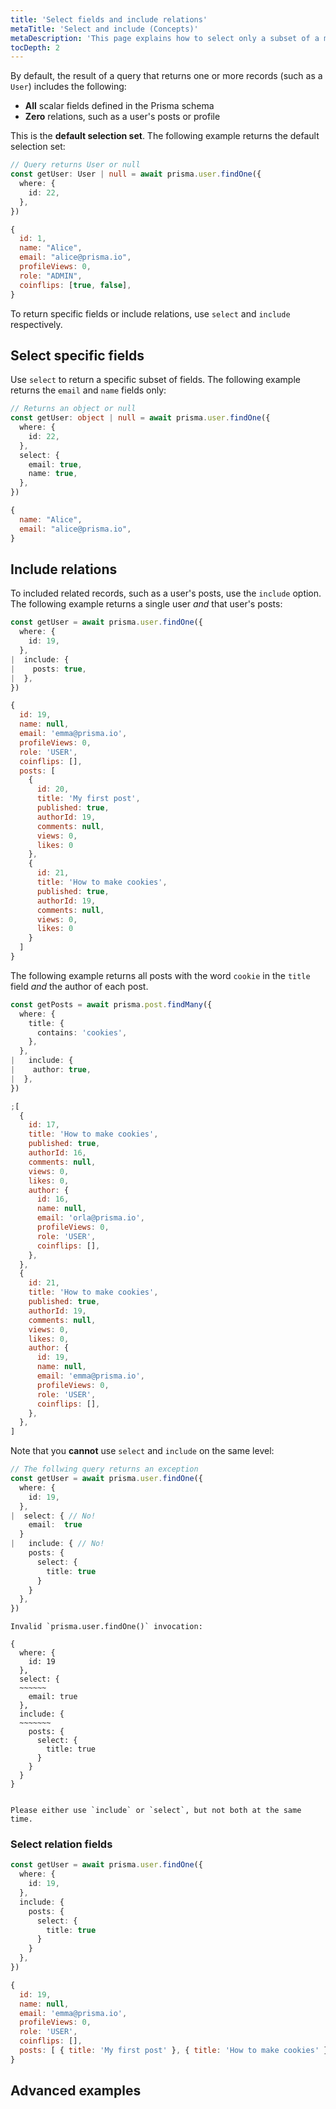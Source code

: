 ```yaml
---
title: 'Select fields and include relations'
metaTitle: 'Select and include (Concepts)'
metaDescription: 'This page explains how to select only a subset of a model''s fields and/or include relations ("eager loading") in a Prisma Client query.'
tocDepth: 2
---
```


<TopBlock>

By default, the result of a query that returns one or more records (such as a `User`) includes the following:

* **All** scalar fields defined in the Prisma schema
* **Zero** relations, such as a user's posts or profile

This is the **default selection set**. The following example returns the default selection set:

<CodeWithResult expanded="{true}">
<Cmd>

```ts file=script.ts
// Query returns User or null
const getUser: User | null = await prisma.user.findOne({
  where: {
    id: 22,
  },
})
```

</Cmd>
<CmdResult>

```js
{
  id: 1,
  name: "Alice",
  email: "alice@prisma.io",
  profileViews: 0,
  role: "ADMIN",
  coinflips: [true, false],
}
```

</CmdResult>
</CodeWithResult>

To return specific fields or include relations, use `select` <span class="api"></span> and `include` <span class="api"></span> respectively.

</TopBlock>

## Select specific fields


Use `select` <span class="api"></span> to return a specific subset of fields. The following example returns the `email` and `name` fields only:

<CodeWithResult expanded="{true}">
<Cmd>

```ts file=script.ts
// Returns an object or null
const getUser: object | null = await prisma.user.findOne({
  where: {
    id: 22,
  },
  select: {
    email: true,
    name: true,
  },
})
```

</Cmd>
<CmdResult>

```js
{
  name: "Alice",
  email: "alice@prisma.io",
}
```

</CmdResult>
</CodeWithResult>

## Include relations

To included related records, such as a user's posts, use the `include` <span class="api"></span> option. The following example returns a single user _and_ that user's posts:

<CodeWithResult>
<Cmd>

```ts file=script.ts
const getUser = await prisma.user.findOne({
  where: {
    id: 19,
  },
|  include: {
|    posts: true,
|  },
})
```

</Cmd>
<CmdResult>

```js
{
  id: 19,
  name: null,
  email: 'emma@prisma.io',
  profileViews: 0,
  role: 'USER',
  coinflips: [],
  posts: [
    {
      id: 20,
      title: 'My first post',
      published: true,
      authorId: 19,
      comments: null,
      views: 0,
      likes: 0
    },
    {
      id: 21,
      title: 'How to make cookies',
      published: true,
      authorId: 19,
      comments: null,
      views: 0,
      likes: 0
    }
  ]
}
```

</CmdResult>
</CodeWithResult>

The following example returns all posts with the word `cookie` in the `title` field _and_ the author of each post.

<CodeWithResult>
<Cmd>

```ts file=script.ts
const getPosts = await prisma.post.findMany({
  where: {
    title: {
      contains: 'cookies',
    },
  },
|   include: {
|    author: true,
|  },
})
```

</Cmd>
<CmdResult>

```js
;[
  {
    id: 17,
    title: 'How to make cookies',
    published: true,
    authorId: 16,
    comments: null,
    views: 0,
    likes: 0,
    author: {
      id: 16,
      name: null,
      email: 'orla@prisma.io',
      profileViews: 0,
      role: 'USER',
      coinflips: [],
    },
  },
  {
    id: 21,
    title: 'How to make cookies',
    published: true,
    authorId: 19,
    comments: null,
    views: 0,
    likes: 0,
    author: {
      id: 19,
      name: null,
      email: 'emma@prisma.io',
      profileViews: 0,
      role: 'USER',
      coinflips: [],
    },
  },
]
```

</CmdResult>
</CodeWithResult>

Note that you **cannot** use `select` <span class="api"></span> and `include` <span class="api"></span> on the same level:



<CodeWithResult>
<Cmd>

```ts file=script.ts
// The follwing query returns an exception
const getUser = await prisma.user.findOne({
  where: {
    id: 19,
  },
|  select: { // No!
    email:  true
  }
|   include: { // No!
    posts: {
      select: {
        title: true
      }
    }
  },
})
```

</Cmd>
<CmdResult>

```
Invalid `prisma.user.findOne()` invocation:

{
  where: {
    id: 19
  },
  select: {
  ~~~~~~
    email: true
  },
  include: {
  ~~~~~~~
    posts: {
      select: {
        title: true
      }
    }
  }
}


Please either use `include` or `select`, but not both at the same time.
```

</CmdResult>
</CodeWithResult>

### Select relation fields

<CodeWithResult>
<Cmd>

```ts file=script.ts
const getUser = await prisma.user.findOne({
  where: {
    id: 19,
  },
  include: {
    posts: {
      select: {
        title: true
      }
    }
  },
})
```

</Cmd>
<CmdResult>

```js
{
  id: 19,
  name: null,
  email: 'emma@prisma.io',
  profileViews: 0,
  role: 'USER',
  coinflips: [],
  posts: [ { title: 'My first post' }, { title: 'How to make cookies' } ]
}
```

</CmdResult>
</CodeWithResult>

## Advanced examples
